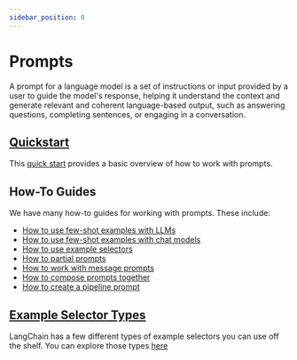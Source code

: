 ```yaml
---
sidebar_position: 0
---
```

# Prompts

A prompt for a language model is a set of instructions or input provided by a user to
guide the model's response, helping it understand the context and generate relevant
and coherent language-based output, such as answering questions, completing sentences,
or engaging in a conversation.

## [Quickstart](./quick_start)

This [quick start](./quick_start) provides a basic overview of how to work with prompts.

## How-To Guides

We have many how-to guides for working with prompts. These include:

- [How to use few-shot examples with LLMs](./few_shot_examples)
- [How to use few-shot examples with chat models](./few_shot_examples_chat)
- [How to use example selectors](./example_selectors)
- [How to partial prompts](./partial)
- [How to work with message prompts](./message_prompts)
- [How to compose prompts together](./composition)
- [How to create a pipeline prompt](./pipeline)

## [Example Selector Types](./example_selector_types)

LangChain has a few different types of example selectors you can use off the shelf. You can explore those types [here](./example_selector_types)
